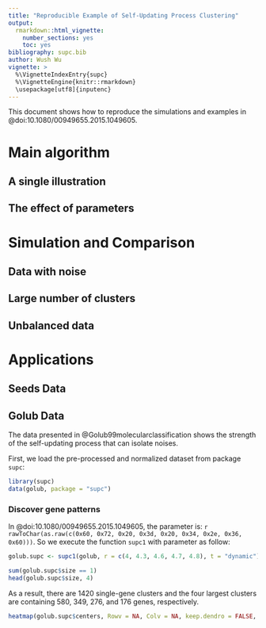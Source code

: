 ```yaml
---
title: "Reproducible Example of Self-Updating Process Clustering"
output: 
  rmarkdown::html_vignette:
    number_sections: yes
    toc: yes
bibliography: supc.bib
author: Wush Wu
vignette: >
  %\VignetteIndexEntry{supc}
  %\VignetteEngine{knitr::rmarkdown}
  \usepackage[utf8]{inputenc}
---
```


This document shows how to reproduce the simulations and examples in @doi:10.1080/00949655.2015.1049605.

# Main algorithm

## A single illustration

## The effect of parameters

# Simulation and Comparison

## Data with noise

## Large number of clusters

## Unbalanced data

# Applications

## Seeds Data

## Golub Data

The data presented in @Golub99molecularclassification shows the strength of the self-updating process that can isolate noises.

First, we load the pre-processed and normalized dataset from package `supc`:

```r
library(supc)
data(golub, package = "supc")
```

### Discover gene patterns

In @doi:10.1080/00949655.2015.1049605, the parameter is: `r rawToChar(as.raw(c(0x60, 0x72, 0x20, 0x3d, 0x20, 0x34, 0x2e, 0x36, 0x60)))`. So we execute the function `supc1` with parameter as follow:

```r
golub.supc <- supc1(golub, r = c(4, 4.3, 4.6, 4.7, 4.8), t = "dynamic")
```

```r
sum(golub.supc$size == 1)
head(golub.supc$size, 4)
```

As a result, there are 1420 single-gene clusters and the four largest clusters are containing 580, 349, 276, and 176 genes, respectively. 

```r
heatmap(golub.supc$centers, Rowv = NA, Colv = NA, keep.dendro = FALSE, scale = "none", col = rainbow(256))
```

